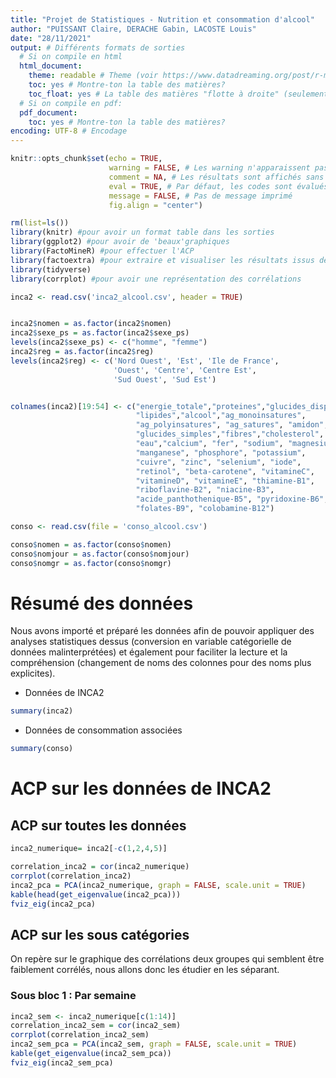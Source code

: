 ```yaml
---
title: "Projet de Statistiques - Nutrition et consommation d'alcool"
author: "PUISSANT Claire, DERACHE Gabin, LACOSTE Louis"
date: "28/11/2021"
output: # Différents formats de sorties 
  # Si on compile en html
  html_document: 
    theme: readable # Theme (voir https://www.datadreaming.org/post/r-markdown-theme-gallery/)
    toc: yes # Montre-ton la table des matières?
    toc_float: yes # La table des matières "flotte à droite" (seulement en html)
  # Si on compile en pdf:
  pdf_document:
    toc: yes # Montre-ton la table des matières?
encoding: UTF-8 # Encodage
---
```


```r
knitr::opts_chunk$set(echo = TRUE,
                      warning = FALSE, # Les warning n'apparaissent pas
                      comment = NA, # Les résultats sont affichés sans # devant
                      eval = TRUE, # Par défaut, les codes sont évalués
                      message = FALSE, # Pas de message imprimé
                      fig.align = "center")
```

```r
rm(list=ls())
library(knitr) #pour avoir un format table dans les sorties
library(ggplot2) #pour avoir de 'beaux'graphiques
library(FactoMineR) #pour effectuer l'ACP
library(factoextra) #pour extraire et visualiser les résultats issus de FactoMineR
library(tidyverse)
library(corrplot) #pour avoir une représentation des corrélations

inca2 <- read.csv('inca2_alcool.csv', header = TRUE)


inca2$nomen = as.factor(inca2$nomen)
inca2$sexe_ps = as.factor(inca2$sexe_ps)
levels(inca2$sexe_ps) <- c("homme", "femme")
inca2$reg = as.factor(inca2$reg)
levels(inca2$reg) <- c('Nord Ouest', 'Est', 'Ile de France',
                       'Ouest', 'Centre', 'Centre Est',
                       'Sud Ouest', 'Sud Est')


colnames(inca2)[19:54] <- c("energie_totale","proteines","glucides_dispos",
                            "lipides","alcool","ag_monoinsatures", 
                            "ag_polyinsatures", "ag_satures", "amidon",
                            "glucides_simples","fibres","cholesterol",
                            "eau","calcium", "fer", "sodium", "magnesium", 
                            "manganese", "phosphore", "potassium", 
                            "cuivre", "zinc", "selenium", "iode", 
                            "retinol", "beta-carotene", "vitamineC", 
                            "vitamineD", "vitamineE", "thiamine-B1", 
                            "riboflavine-B2", "niacine-B3", 
                            "acide_panthothenique-B5", "pyridoxine-B6", 
                            "folates-B9", "colobamine-B12")

conso <- read.csv(file = 'conso_alcool.csv')

conso$nomen = as.factor(conso$nomen)
conso$nomjour = as.factor(conso$nomjour)
conso$nomgr = as.factor(conso$nomgr)
```

# Résumé des données
Nous avons importé et préparé les données afin de pouvoir appliquer des analyses
statistiques dessus (conversion en variable catégorielle de données 
malinterprétées) et également pour faciliter la lecture et la compréhension
(changement de noms des colonnes pour des noms plus explicites).

- Données de INCA2
```r
summary(inca2)
```
- Données de consommation associées
```r
summary(conso)
```

# ACP sur les données de INCA2
## ACP sur toutes les données
```r
inca2_numerique= inca2[-c(1,2,4,5)]

correlation_inca2 = cor(inca2_numerique)
corrplot(correlation_inca2)
inca2_pca = PCA(inca2_numerique, graph = FALSE, scale.unit = TRUE)
kable(head(get_eigenvalue(inca2_pca)))
fviz_eig(inca2_pca)
```

## ACP sur les sous catégories
On repère sur le graphique des corrélations deux groupes qui semblent être 
faiblement corrélés, nous allons donc les étudier en les séparant.

### Sous bloc 1 : Par semaine
```r
inca2_sem <- inca2_numerique[c(1:14)]
correlation_inca2_sem = cor(inca2_sem)
corrplot(correlation_inca2_sem)
inca2_sem_pca = PCA(inca2_sem, graph = FALSE, scale.unit = TRUE)
kable(get_eigenvalue(inca2_sem_pca))
fviz_eig(inca2_sem_pca)
```

